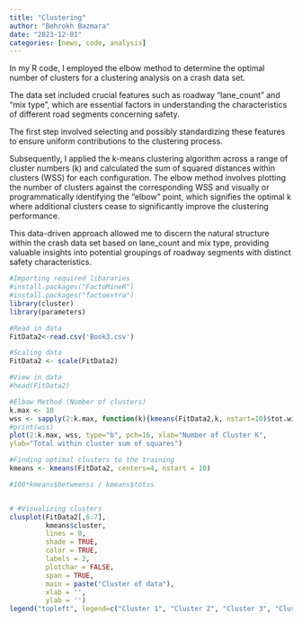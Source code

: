 ---
title: "Clustering"
author: "Behrokh Bazmara"
date: "2023-12-01"
categories: [news, code, analysis]
---

In my R code, I employed the elbow method to determine the optimal number of clusters for a clustering analysis on a crash data set.

The data set included crucial features such as roadway "lane_count" and "mix type", which are essential factors in understanding the characteristics of different road segments concerning safety.

The first step involved selecting and possibly standardizing these features to ensure uniform contributions to the clustering process.

Subsequently, I applied the k-means clustering algorithm across a range of cluster numbers (k) and calculated the sum of squared distances within clusters (WSS) for each configuration. The elbow method involves plotting the number of clusters against the corresponding WSS and visually or programmatically identifying the "elbow" point, which signifies the optimal k where additional clusters cease to significantly improve the clustering performance.

This data-driven approach allowed me to discern the natural structure within the crash data set based on lane_count and mix type, providing valuable insights into potential groupings of roadway segments with distinct safety characteristics.



```{r}
#Importing required libararies
#install.packages("FactoMineR")
#install.packages("factoextra")
library(cluster)
library(parameters)

#Read in data
FitData2<-read.csv('Book3.csv') 

#Scaling data
FitData2 <- scale(FitData2)

#View in data 
#head(FitData2)

#Elbow Method (Number of clusters)
k.max <- 10
wss <- sapply(2:k.max, function(k){kmeans(FitData2,k, nstart=10)$tot.withinss})
#print(wss)
plot(2:k.max, wss, type="b", pch=16, xlab="Number of Cluster K", 
ylab="Total within cluster sum of squares")

#Finding optimal clusters to the training
kmeans <- kmeans(FitData2, centers=4, nstart = 10)

#100*kmeans$betweenss / kmeans$totss


# #Visualizing clusters 
clusplot(FitData2[,6:7],
         kmeans$cluster,
         lines = 0,
         shade = TRUE,
         color = TRUE,
         labels = 2,
         plotchar = FALSE,
         span = TRUE,
         main = paste("Cluster of data"),
         xlab = '',
         ylab = '')
legend("topleft", legend=c("Cluster 1", "Cluster 2", "Cluster 3", "Cluster 4"), col = c("blue", "red", "purple","green"), lty= 1:2, cex = 0.8)
```



